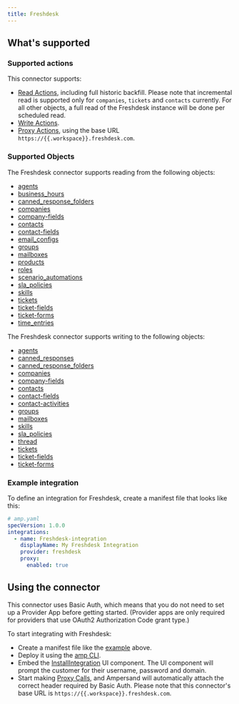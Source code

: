 ```yaml
---
title: Freshdesk
---
```


## What's supported

### Supported actions

This connector supports:

- [Read Actions](/read-actions), including full historic backfill. Please note that incremental read is supported only for `companies`, `tickets` and `contacts` currently. For all other objects, a full read of the Freshdesk instance will be done per scheduled read.
- [Write Actions](/write-actions).
- [Proxy Actions](/proxy-actions), using the base URL `https://{{.workspace}}.freshdesk.com`.

### Supported Objects

The Freshdesk connector supports reading from the following objects:

- [agents](https://developers.freshdesk.com/api/#agents) 
- [business_hours](https://developers.freshdesk.com/api/#business-hours) 
- [canned_response_folders](https://developers.freshdesk.com/api/#canned-responses) 
- [companies](https://developers.freshdesk.com/api/#companies) 
- [company-fields](https://developers.freshdesk.com/api/#company-fields)
- [contacts](https://developers.freshdesk.com/api/#contacts)
- [contact-fields](https://developers.freshdesk.com/api/#contact-fields) 
- [email_configs](https://developers.freshdesk.com/api/#email-configs) 
- [groups](https://developers.freshdesk.com/api/#admin-groups) 
- [mailboxes](https://developers.freshdesk.com/api/#email-mailboxes) 
- [products](https://developers.freshdesk.com/api/#products) 
- [roles](https://developers.freshdesk.com/api/#roles) 
- [scenario_automations](https://developers.freshdesk.com/api/#scenario-automations) 
- [sla_policies](https://developers.freshdesk.com/api/#sla-policies) 
- [skills](https://developers.freshdesk.com/api/#skills) 
- [tickets](https://developers.freshdesk.com/api/#tickets) 
- [ticket-fields](https://developers.freshdesk.com/api/#ticket-fields)
- [ticket-forms](https://developers.freshdesk.com/api/#ticket-forms)
- [time_entries](https://developers.freshdesk.com/api/#time-entries)

The Freshdesk connector supports writing to the following objects:

- [agents](https://developers.freshdesk.com/api/#create_agent)
- [canned_responses](https://developers.freshdesk.com/api/#create_canned_response)
- [canned_response_folders](https://developers.freshdesk.com/api/#create_canned_response_folder)
- [companies](https://developers.freshdesk.com/api/#create_company)
- [company-fields](https://developers.freshdesk.com/api/#create_company_field)
- [contacts](https://developers.freshdesk.com/api/#create_contact)
- [contact-fields](https://developers.freshdesk.com/api/#create_contact)
- [contact-activities](https://developers.freshdesk.com/api/#omnichannel-activities)
- [groups](https://developers.freshdesk.com/api/#create_group)
- [mailboxes](https://developers.freshdesk.com/api/#create_email_mailbox)
- [skills](https://developers.freshdesk.com/api/#create_skill)
- [sla_policies](https://developers.freshdesk.com/api/#create_sla_policy)
- [thread](https://developers.freshdesk.com/api/#create_a_thread)
- [tickets](https://developers.freshdesk.com/api/#create_ticket)
- [ticket-fields](https://developers.freshdesk.com/api/#create_ticket_field)
- [ticket-forms](https://developers.freshdesk.com/api/#create_ticket_form)


### Example integration

To define an integration for Freshdesk, create a manifest file that looks like this:

```YAML
# amp.yaml
specVersion: 1.0.0
integrations:
  - name: Freshdesk-integration
    displayName: My Freshdesk Integration
    provider: freshdesk
    proxy:
      enabled: true
```

## Using the connector

This connector uses Basic Auth, which means that you do not need to set up a Provider App before getting started. (Provider apps are only required for providers that use OAuth2 Authorization Code grant type.)

To start integrating with Freshdesk:

- Create a manifest file like the [example](#example-integration) above.
- Deploy it using the [amp CLI](/cli/overview).
- Embed the [InstallIntegration](/embeddable-ui-components#install-integration) UI component. The UI component will prompt the customer for their username, password and domain.
- Start making [Proxy Calls](/proxy-actions), and Ampersand will automatically attach the correct header required by Basic Auth. Please note that this connector's base URL is `https://{{.workspace}}.freshdesk.com`.
